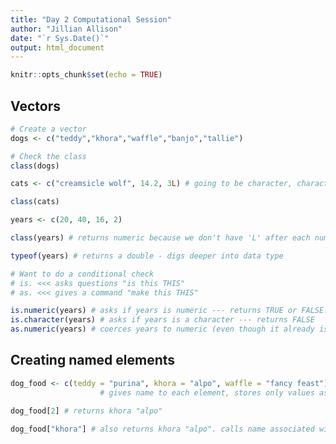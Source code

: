 ```yaml
---
title: "Day 2 Computational Session"
author: "Jillian Allison"
date: "`r Sys.Date()`"
output: html_document
---
```


```r
knitr::opts_chunk$set(echo = TRUE)
```

## Vectors 

```r
# Create a vector
dogs <- c("teddy","khora","waffle","banjo","tallie") 

# Check the class
class(dogs)
```

```r
cats <- c("creamsicle wolf", 14.2, 3L) # going to be character, character is the most flexible type! 

class(cats)
```

```r
years <- c(20, 40, 16, 2)

class(years) # returns numeric because we don't have 'L' after each number 

typeof(years) # returns a double - digs deeper into data type 
```

```r
# Want to do a conditional check 
# is. <<< asks questions "is this THIS"
# as. <<< gives a command "make this THIS" 

is.numeric(years) # asks if years is numeric --- returns TRUE or FALSE... true in this case. 
is.character(years) # asks if years is a character --- returns FALSE 
as.numeric(years) # coerces years to numeric (even though it already is)
```

## Creating named elements 

```r
dog_food <- c(teddy = "purina", khora = "alpo", waffle = "fancy feast") 
                    # gives name to each element, stores only values as vector though

dog_food[2] # returns khora "alpo" 

dog_food["khora"] # also returns khora "alpo". calls name associated with value. reproducible!
```
